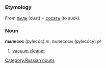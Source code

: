 =={{ru}}==
[[Category:Russian nouns]]
===Etymology===
From [[пыль]] (dust) + [[сосать]] (to suck).

===Noun===
'''пылесос''' (pylecóc) ''m'', пылесосы (pylecócy) ''pl''

#[[vacuum cleaner]]